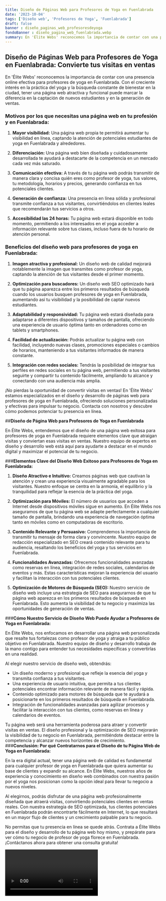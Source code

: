 ```yaml
---
title: Diseño de Páginas Web para Profesores de Yoga en Fuenlabrada
date: '2023-10-04'
tags: ['Diseño web', 'Profesores de Yoga', 'Fuenlabrada']
draft: false
banner : diseño_paginas_web_profesoresdeyoga
fondoBanner : diseño_pagina_web_fuenlabrada.webp
summary: En 'Élite Webs' reconocemos la importancia de contar con una presencia online efectiva para profesores de yoga en Fuenlabrada. Con el creciente interés en la práctica del yoga y la búsqueda constante de bienestar en la ciudad, tener una página web atractiva y funcional puede marcar la diferencia en la captación de nuevos estudiantes y en la generación de ventas.
---
```


## Diseño de Páginas Web para Profesores de Yoga en Fuenlabrada: Convierte tus visitas en ventas

En 'Élite Webs' reconocemos la importancia de contar con una presencia online efectiva para profesores de yoga en Fuenlabrada. Con el creciente interés en la práctica del yoga y la búsqueda constante de bienestar en la ciudad, tener una página web atractiva y funcional puede marcar la diferencia en la captación de nuevos estudiantes y en la generación de ventas.

### Motivos por los que necesitas una página web en tu profesión y en Fuenlabrada:

1. **Mayor visibilidad:** Una página web propia te permitirá aumentar tu visibilidad en línea, captando la atención de potenciales estudiantes de yoga en Fuenlabrada y alrededores.

2. **Diferenciación:** Una página web bien diseñada y cuidadosamente desarrollada te ayudará a destacarte de la competencia en un mercado cada vez más saturado.

3. **Comunicación efectiva:** A través de tu página web podrás transmitir de manera clara y concisa quién eres como profesor de yoga, tus valores, tu metodología, horarios y precios, generando confianza en tus potenciales clientes.

4. **Generación de confianza:** Una presencia en línea sólida y profesional transmite confianza a tus visitantes, convirtiéndolos en clientes leales que recomendarán tus servicios a otros.

5. **Accesibilidad las 24 horas:** Tu página web estará disponible en todo momento, permitiendo a los interesados en el yoga acceder a información relevante sobre tus clases, incluso fuera de tu horario de atención personal.

### Beneficios del diseño web para profesores de yoga en Fuenlabrada:

1. **Imagen atractiva y profesional:** Un diseño web de calidad mejorará notablemente la imagen que transmites como profesor de yoga, captando la atención de tus visitantes desde el primer momento.

2. **Optimización para buscadores:** Un diseño web SEO optimizado hará que tu página aparezca entre los primeros resultados de búsqueda cuando los usuarios busquen profesores de yoga en Fuenlabrada, aumentando así tu visibilidad y la posibilidad de captar nuevos estudiantes.

3. **Adaptabilidad y responsividad:** Tu página web estará diseñada para adaptarse a diferentes dispositivos y tamaños de pantalla, ofreciendo una experiencia de usuario óptima tanto en ordenadores como en tablets y smartphones.

4. **Facilidad de actualización:** Podrás actualizar tu página web con facilidad, incluyendo nuevas clases, promociones especiales o cambios de horarios, manteniendo a tus visitantes informados de manera constante.

5. **Integración con redes sociales:** Tendrás la posibilidad de integrar tus perfiles en redes sociales en tu página web, permitiendo a tus visitantes seguirte y compartir tu contenido fácilmente, ampliando tu alcance y conectando con una audiencia más amplia.

¡No pierdas la oportunidad de convertir visitas en ventas! En 'Élite Webs' estamos especializados en el diseño y desarrollo de páginas web para profesores de yoga en Fuenlabrada, ofreciendo soluciones personalizadas y efectivas para impulsar tu negocio. Contacta con nosotros y descubre cómo podemos potenciar tu presencia en línea.

<GifSeo />

<Cta />

##**Diseño de Página Web para Profesores de Yoga en Fuenlabrada**

En Élite Webs, entendemos que el diseño de una página web exitosa para profesores de yoga en Fuenlabrada requiere elementos clave que atraigan visitas y conviertan esas visitas en ventas. Nuestro equipo de expertos en diseño y desarrollo web está aquí para ayudarte a destacar en el mundo digital y maximizar el potencial de tu negocio.

###**Elementos Clave del Diseño Web Exitoso para Profesores de Yoga en Fuenlabrada:**

1. **Diseño Atractivo e Intuitivo:** Creamos páginas web que cautivan la atención y crean una experiencia visualmente agradable para los visitantes. Nuestro enfoque se centra en la armonía, el equilibrio y la tranquilidad para reflejar la esencia de la práctica del yoga.

2. **Optimización para Móviles:** El número de usuarios que acceden a Internet desde dispositivos móviles sigue en aumento. En Élite Webs nos aseguramos de que tu página web se adapte perfectamente a cualquier tamaño de pantalla, brindando una experiencia de navegación óptima tanto en móviles como en computadoras de escritorio.

3. **Contenido Relevante y Persuasivo:** Comprendemos la importancia de transmitir tu mensaje de forma clara y convincente. Nuestro equipo de redacción especializado en SEO creará contenido relevante para tu audiencia, resaltando los beneficios del yoga y tus servicios en Fuenlabrada.

4. **Funcionalidades Avanzadas:** Ofrecemos funcionalidades avanzadas como reservas en línea, integración de redes sociales, calendarios de eventos y más. Estas características mejoran la experiencia del usuario y facilitan la interacción con tus potenciales clientes.

5. **Optimización de Motores de Búsqueda (SEO):** Nuestro servicio de diseño web incluye una estrategia de SEO para asegurarnos de que tu página web aparezca en los primeros resultados de búsqueda en Fuenlabrada. Esto aumenta la visibilidad de tu negocio y maximiza las oportunidades de generación de ventas.

###**Cómo Nuestro Servicio de Diseño Web Puede Ayudar a Profesores de Yoga en Fuenlabrada:**

En Élite Webs, nos enfocamos en desarrollar una página web personalizada que resalte tus fortalezas como profesor de yoga y atraiga a tu público objetivo en Fuenlabrada. Nuestro equipo de diseño y desarrollo trabaja de la mano contigo para entender tus necesidades específicas y convertirlas en una realidad.

Al elegir nuestro servicio de diseño web, obtendrás:

- Un diseño moderno y profesional que refleje la esencia del yoga y transmita confianza a tus visitantes.
- Una experiencia de usuario intuitiva, que permita a tus clientes potenciales encontrar información relevante de manera fácil y rápida.
- Contenido optimizado para motores de búsqueda que te ayudará a posicionarte en los primeros resultados de búsqueda en Fuenlabrada.
- Integración de funcionalidades avanzadas para agilizar procesos y facilitar la interacción con tus clientes, como reservas en línea y calendarios de eventos.

Tu página web será una herramienta poderosa para atraer y convertir visitas en ventas. El diseño profesional y la optimización de SEO mejorarán la visibilidad de tu negocio en Fuenlabrada, permitiéndote destacar entre la competencia y alcanzar nuevos horizontes de crecimiento.
 
###**Conclusión: Por qué Contratarnos para el Diseño de tu Página Web de Yoga en Fuenlabrada:**

En la era digital actual, tener una página web de calidad es fundamental para cualquier profesor de yoga en Fuenlabrada que quiera aumentar su base de clientes y expandir su alcance. En Élite Webs, nuestros años de experiencia y conocimiento en diseño web combinados con nuestra pasión por el yoga nos posicionan como la opción ideal para llevar tu negocio a nuevos niveles.

Al elegirnos, podrás disfrutar de una página web profesionalmente diseñada que atraerá visitas, convirtiendo potenciales clientes en ventas reales. Con nuestra estrategia de SEO optimizada, tus clientes potenciales en Fuenlabrada podrán encontrarte fácilmente en Internet, lo que resultará en un mayor flujo de clientes y un crecimiento palpable para tu negocio.

No permitas que tu presencia en línea se quede atrás. Contrata a Élite Webs para el diseño y desarrollo de tu página web hoy mismo, y prepárate para ver cómo tu negocio de profesor de yoga florece en Fuenlabrada. ¡Contáctanos ahora para obtener una consulta gratuita!

<Video />

<CtaBot job='Profesores de Yoga' city='Fuenlabrada'/>

<Gmaps query='Fuenlabrada+españa+maps' />